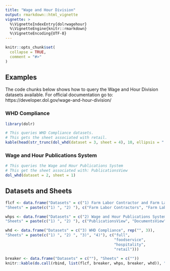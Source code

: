 ```yaml
---
title: "Wage and Hour Division"
output: rmarkdown::html_vignette
vignette: >
  %\VignetteIndexEntry{dolrwagehour}
  %\VignetteEngine{knitr::rmarkdown}
  %\VignetteEncoding{UTF-8}
---
```


```r
knitr::opts_chunk$set(
  collapse = TRUE,
  comment = "#>"
)
```

## Examples

The code chunks below shows how to query the Wage and Hour Division datasets available. 
For official documentation go to: https://developer.dol.gov/wage-and-hour-division/

### WHD Compliance 

```r
library(dolr)

# This queries WHD Compliance datasets. 
# This gets the sheet associated with retail.
kable(head(str_trunc(dol_whd(dataset = 3, sheet = 4), 10, ellipsis = "..."))[1:7])

```

### Wage and Hour Publications System 

```r

# This queries the Wage and Hour Publications System 
# This get the sheet associated with: PublicationsView
dol_whd(dataset = 2, sheet = 1)

```

## Datasets and Sheets


```r

flcf <- data.frame("Datasets" = c("1) Farm Labor Contractor and Farm Labor Contractor Employee", rep("", 1)),
"Sheets" = paste(c("1) ", "2) "), c("Farm Labor Contractors", "Farm Labor Contractor Employees")))

whps <- data.frame("Datasets" = c("2) Wage and Hour Publications System", rep("", 1)),
"Sheets" = paste(c("1) ", "2) "), c("PublicationsView", "DocumentsView")))

whd <- data.frame("Datasets" = c("3) WHD Compliance", rep("", 3)),
"Sheets" = paste(c("1) ", "2) ", "3)", "4)"), c("full",
                                                "foodservice",
                                                "hospitality",
                                                "retail")))

breaker <- data.frame("Datasets" = c(""), "Sheets" = c(""))
knitr::kable(do.call(rbind, list(flcf, breaker, whps, breaker, whd)), "html")
```

